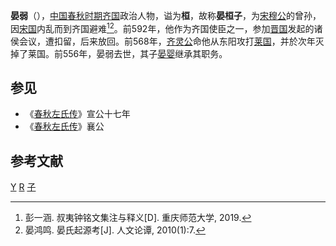 {{Infobox 先秦人物
|image       = 
|surname     = 
|名= 弱
|氏= 晏氏
|zi          = 
|hao         = 
|官位= [[齐国|齐国]]大夫
|nickname    = 
|nickzi      = 
|谥号= 桓
|国家= [[齐国|齐国]]
|名称= 晏弱
|出生地点= 莱之夷维
|出生日期 = 前635年
|逝世日期= 前556年
|别称= 晏桓子
|honor2      = 
|spouse       = 
|兒子= [[晏婴|晏婴]]
       
}}
'''晏弱'''（{{bd|前635年||前556年||catIdx=Y}}），[[中国|中国]][[春秋时期|春秋时期]][[齐国|齐国]]政治人物，谥为'''桓'''，故称'''晏桓子'''，为[[宋穆公|宋穆公]]的曾孙，因[[宋国|宋国]]内乱而到齐国避难<ref>彭一涵. 叔夷钟铭文集注与释义[D]. 重庆师范大学, 2019.</ref><ref>晏鸿鸣. 晏氏起源考[J]. 人文论谭, 2010(1):7.</ref>。前592年，他作为齐国使臣之一，参加[[晋国|晋国]]发起的诸侯会议，遭扣留，后来放回。前568年，[[齐灵公|齐灵公]]命他从东阳攻打[[莱国|莱国]]，并於次年灭掉了莱国。前556年，晏弱去世，其子[[晏婴|晏婴]]继承其职务。

==参见==
*《[[春秋左氏传|春秋左氏传]]》宣公十七年
*《[[春秋左氏传|春秋左氏传]]》襄公

==参考文献==
{{Reflist}}

[[Category:姜齐官员|Y]]
[[Category:晏姓|R]]
[[Category:諡桓|子]]